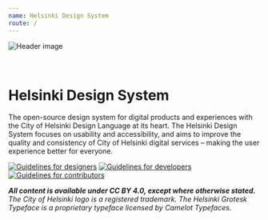 ```yaml
---
name: Helsinki Design System
route: /
---
```



<img src={headerImgURL} alt="Header image" />
<br />
<br />
<br />

# Helsinki Design System

<LargeParagraph>The open-source design system for digital products and experiences with the City of Helsinki Design Language at its heart. The Helsinki Design System focuses on usability and accessibility, and aims to improve the quality and consistency of City of Helsinki digital services – making the user experience better for everyone.
</LargeParagraph>

[![Guidelines for designers](../static/for_designers.svg)](/designers)
[![Guidelines for developers](../static/for_developers.svg)](/developers)
[![Guidelines for contributors](../static/for_contributors.svg)](/docs-how-to-contribute-documentation)

_**All content is available under CC BY 4.0, except where otherwise stated.** The City of Helsinki logo is a registered trademark. The Helsinki Grotesk Typeface is a proprietary typeface licensed by Camelot Typefaces._
